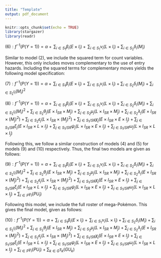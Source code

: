 ```yaml
---
title: "Template"
output: pdf_document
---
```



```r
knitr::opts_chunk$set(echo = TRUE)
library(stargazer)
library(readr)
```

$(6): f^{-1}(P(Y=1)) = \alpha + \mathop{\sum_{n \in T}}\sum_{i \in S_1} \beta_i(E \times I_i)+ \mathop{\sum_{n \in T}}\sum_{i \in S_1} \nu_i(L \times I_i)+ \sum_{i \in S_2} \delta_i(M_i)$

Similar to model (2), we include the squared term for count variables. However, this only includes moves complementary to the use of entry hazards. Including the squared terms for complementary moves yields the following model specification: 

$(7): f^{-1}(P(Y=1)) = \alpha + \mathop{\sum_{n \in T}}\sum_{i \in S_1} \beta_i(E \times I_i)+ \mathop{\sum_{n \in T}}\sum_{i \in S_1} \nu_i(L \times I_i) + \sum_{i \in S_2} \delta_i(M_i) + \sum_{i \in S_2} \iota_i(M_i)^2$

$(8): f^{-1}(P(Y=1)) = \alpha + \mathop{\sum_{n \in T}}\sum_{i \in S_1} \beta_i(E \times I_i)+ \mathop{\sum_{n \in T}}\sum_{i \in S_1} \nu_i(L \times I_i)+ \sum_{i \in S_2} \delta_i(M_i) + \sum_{i \in S_2} \iota_i(M_i)^2 + \sum_{j \in S_2}\theta_j(E \times I_{SR} \times M_j)  + \sum_{j \in S_2}\mu_j(L \times I_{SR} \times M_j) + \sum_{j \in S_2} \lambda_j(E \times I_{SR} \times (M_j)^2) + \sum_{j \in S_2} \epsilon_j(L \times I_{SR} \times (M_j)^2) + \sum_{j \in S_1/SR} \chi_j(E \times I_{SR} \times E \times I_j) + \sum_{j \in S_1/SR} \xi_j(E \times I_{SR} \times L \times I_j) + \sum_{j \in S_1/SR} \psi_j(L \times I_{SR} \times E \times I_j) + \sum_{j \in S_1/SR} \omega_j(L \times I_{SR} \times L \times I_j)$

Following this, we follow a similar construction of models (4) and (5) for models (9) and (10) respectively. Thus, the final two models are given as follows: 

$(9): f^{-1}(P(Y=1)) = \alpha+ \mathop{\sum_{n \in T}}\sum_{i \in S_1} \beta_i(E \times I_i)+ \mathop{\sum_{n \in T}}\sum_{i \in S_1} \nu_i(L \times I_i)+ \sum_{i \in S_2} \delta_i(M_i) + \sum_{i \in S_2} \iota_i(M_i)^2 + \sum_{j \in S_2}\theta_j(E \times I_{SR} \times M_j)  + \sum_{j \in S_2}\mu_j(L \times I_{SR} \times M_j) + \sum_{j \in S_2} \lambda_j(E \times I_{SR} \times (M_j)^2) + \sum_{j \in S_2} \epsilon_j(L \times I_{SR} \times (M_j)^2) + \sum_{j \in S_1/SR} \chi_j(E \times I_{SR} \times E \times I_j) + \sum_{j \in S_1/SR} \xi_j(E \times I_{SR} \times L \times I_j) + \sum_{j \in S_1/SR} \psi_j(L \times I_{SR} \times E \times I_j) + \sum_{j \in S_1/SR} \omega_j(L \times I_{SR} \times L \times I_j) + \sum_{l \in P} \gamma_l(PU_l)$

Following this model, we include the full roster of mega-Pokémon. This gives the final model, given as follows: 

$(10): f^{-1}(P(Y=1)) = \alpha+ \mathop{\sum_{n \in T}}\sum_{i \in S_1} \beta_i(E \times I_i)+ \mathop{\sum_{n \in T}}\sum_{i \in S_1} \nu_i(L \times I_i)+ \sum_{i \in S_2} \delta_i(M_i) + \sum_{i \in S_2} \iota_i(M_i)^2 + \sum_{j \in S_2}\theta_j(E \times I_{SR} \times M_j)  + \sum_{j \in S_2}\mu_j(L \times I_{SR} \times M_j) + \sum_{j \in S_2} \lambda_j(E \times I_{SR} \times (M_j)^2) + \sum_{j \in S_2} \epsilon_j(L \times I_{SR} \times (M_j)^2) + \sum_{j \in S_1/SR} \chi_j(E \times I_{SR} \times E \times I_j) + \sum_{j \in S_1/SR} \xi_j(E \times I_{SR} \times L \times I_j) + \sum_{j \in S_1/SR} \psi_j(L \times I_{SR} \times E \times I_j) + \sum_{j \in S_1/SR} \omega_j(L \times I_{SR} \times L \times I_j) + \sum_{l \in P} \gamma_l(PU_l) + \sum_{k \in G} \tau_k(GU_k)$